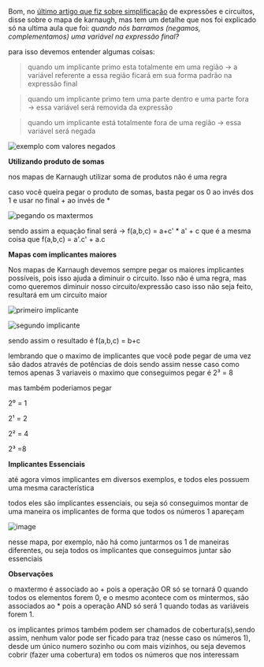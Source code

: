 






Bom, no [último artigo que fiz sobre
simplificação](https://dpbm.medium.com/ci%C3%AAncias-da-computa%C3%A7%C3%A3o-dia-30-b23df9168493)
de expressões e circuitos, disse sobre o mapa de karnaugh, mas tem um
detalhe que nos foi explicado só na ultima aula que foi: *quando nós
barramos (negamos, complementamos) uma variável na expressão final?*

para isso devemos entender algumas coisas:

> quando um implicante primo esta totalmente em uma região → a variável
> referente a essa região ficará em sua forma padrão na expressão final

> quando um implicante primo tem uma parte dentro e uma parte fora →
> essa variável será removida da expressão

> quando um implicante está totalmente fora de uma região → essa
> variável será negada

![exemplo com valores negados](image_54.png)

**Utilizando produto de somas**

nos mapas de Karnaugh utilizar soma de produtos não é uma regra

caso você queira pegar o produto de somas, basta pegar os 0 ao invés dos
1 e usar no final + ao invés de \*

![pegando os maxtermos](image_55.png)

sendo assim a equação final será → f(a,b,c) = a+c' \* a' + c que é a
mesma coisa que f(a,b,c) = a'.c' + a.c

**Mapas com implicantes maiores**

Nos mapas de Karnaugh devemos sempre pegar os maiores implicantes
possíveis, pois isso ajuda a diminuir o circuito. Isso não é uma regra,
mas como queremos diminuir nosso circuito/expressão caso isso não seja
feito, resultará em um circuito maior

![primeiro implicante](image_56.png)

![segundo implicante](image_57.png)

sendo assim o resultado é f(a,b,c) = b+c

lembrando que o maximo de implicantes que você pode pegar de uma vez são
dados através de potências de dois sendo assim nesse caso como temos
apenas 3 variaveis o maximo que conseguimos pegar é 2³ = 8

mas também poderiamos pegar

2⁰ = 1

2¹ = 2

2² = 4

2³ =8

**Implicantes Essenciais**

até agora vimos implicantes em diversos exemplos, e todos eles possuem
uma mesma característica

todos eles são implicantes essenciais, ou seja só conseguimos montar de
uma maneira os implicantes de forma que todos os números 1 apareçam

![image](image_58.png)

nesse mapa, por exemplo, não há como juntarmos os 1 de maneiras
diferentes, ou seja todos os implicantes que conseguimos juntar são
essenciais








**Observações**

o maxtermo é associado ao + pois a operação OR só se tornará 0 quando
todos os elementos forem 0, e o mesmo acontece com os mintermos, são
associados ao \* pois a operação AND só será 1 quando todas as variáveis
forem 1.

os implicantes primos também podem ser chamados de cobertura(s),sendo
assim, nenhum valor pode ser ficado para traz (nesse caso os números 1),
desde um único numero sozinho ou com mais vizinhos, ou seja devemos
cobrir (fazer uma cobertura) em todos os números que nos interessam


